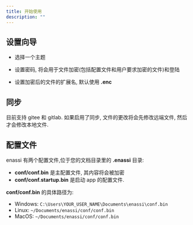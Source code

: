 ```yaml
---
title: 开始使用
description: ""
---
```


## 设置向导

- 选择一个主题

- 设置密码, 将会用于文件加密(包括配置文件和用户要求加密的文件)和登陆

- 设置加密后的文件的扩展名, 默认使用 **.enc**

## 同步

目前支持 gitee 和 gitlab. 如果启用了同步, 文件的更改将会先修改远端文件, 然后才会修改本地文件.

## 配置文件

enassi 有两个配置文件,位于您的文档目录里的 **.enassi** 目录:

- **conf/conf.bin** 是主配置文件, 其内容将会被加密
- **conf/conf.startup.bin** 是启动 app 的配置文件.

**conf/conf.bin** 的具体路径为:

- Windows: `C:\Users\YOUR_USER_NAME\Documents\enassi\conf.bin`
- Linux: `~/Documents/enassi/conf/conf.bin`
- MacOS: `~/Documents/enassi/conf/conf.bin`
